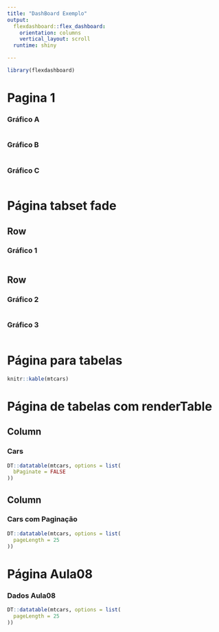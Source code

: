 ---
title: "DashBoard Exemplo"
output: 
  flexdashboard::flex_dashboard:
    orientation: columns
    vertical_layout: scroll
  runtime: shiny

---

```{r setup, include=FALSE}
library(flexdashboard)
```

Pagina 1
===
    
### Gráfico A
    
```{r}
```
    
### Gráfico B

```{r}
```

### Gráfico C

```{r}
```

Página tabset fade
=====================


Row 
-------------------------------------
    
### Gráfico 1
    
```{r}
```
   
Row {.tabset .tabset-fade}
-------------------------------------
   
### Gráfico 2

```{r}
```   
 
### Gráfico 3
    
```{r}
```


Página para tabelas
===

```{r}
knitr::kable(mtcars)
```


Página de tabelas com renderTable
===

Column
---

### Cars

```{r}
DT::datatable(mtcars, options = list(
  bPaginate = FALSE
))
```

Column
---
### Cars com Paginação

```{r}
DT::datatable(mtcars, options = list(
  pageLength = 25
))
```

Página Aula08
===

### Dados Aula08

```{r}
DT::datatable(mtcars, options = list(
  pageLength = 25
))
```

